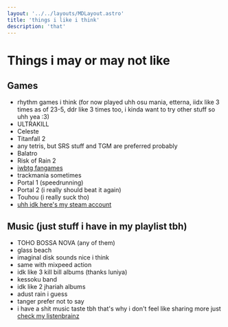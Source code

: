 ```yaml
---
layout: '../../layouts/MDLayout.astro'
title: 'things i like i think'
description: 'that'
---
```

# Things i may or may not like
## Games
- rhythm games i think (for now played uhh osu mania, etterna, iidx like 3 times as of 23-5, ddr like 3 times too, i kinda want to try other stuff so uhh yea :3)
- ULTRAKILL
- Celeste
- Titanfall 2
- any tetris, but SRS stuff and TGM are preferred probably
- Balatro
- Risk of Rain 2
- [iwbtg fangames](https://delicious-fruit.com)
- trackmania sometimes
- Portal 1 (speedrunning)
- Portal 2 (i really should beat it again)
- Touhou (i really suck tho)
- [uhh idk here's my steam account](https://steamcommunity.com/id/gentoo-linux/games/?tab=all)

## Music (just stuff i have in my playlist tbh)
- TOHO BOSSA NOVA (any of them)
- glass beach
- imaginal disk sounds nice i think
- same with mixpeed action
- idk like 3 kill bill albums (thanks luniya)
- kessoku band
- idk like 2 jhariah albums
- adust rain i guess
- tanger prefer not to say
- i have a shit music taste tbh that's why i don't feel like sharing more just [check my listenbrainz](https://listenbrainz.org/user/benjae/)

